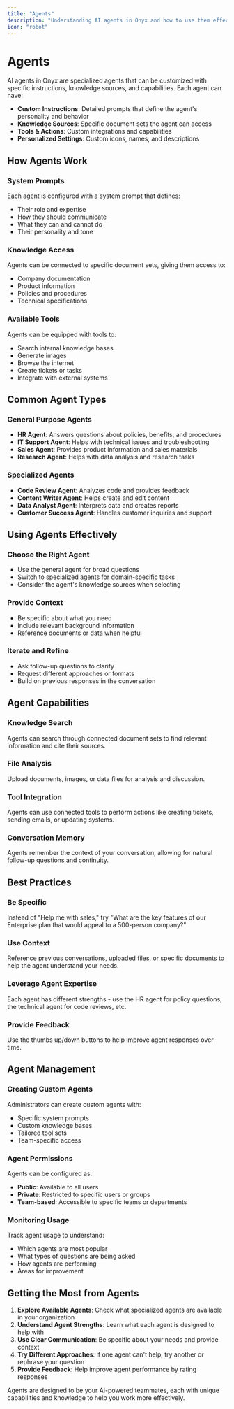 ```yaml
---
title: "Agents"
description: "Understanding AI agents in Onyx and how to use them effectively"
icon: "robot"
---
```


# Agents

AI agents in Onyx are specialized agents that can be customized with specific instructions, knowledge sources, and capabilities. Each agent can have:

- **Custom Instructions**: Detailed prompts that define the agent's personality and behavior
- **Knowledge Sources**: Specific document sets the agent can access
- **Tools & Actions**: Custom integrations and capabilities
- **Personalized Settings**: Custom icons, names, and descriptions

## How Agents Work

### System Prompts
Each agent is configured with a system prompt that defines:
- Their role and expertise
- How they should communicate
- What they can and cannot do
- Their personality and tone

### Knowledge Access
Agents can be connected to specific document sets, giving them access to:
- Company documentation
- Product information
- Policies and procedures
- Technical specifications

### Available Tools
Agents can be equipped with tools to:
- Search internal knowledge bases
- Generate images
- Browse the internet
- Create tickets or tasks
- Integrate with external systems

## Common Agent Types

### General Purpose Agents
- **HR Agent**: Answers questions about policies, benefits, and procedures
- **IT Support Agent**: Helps with technical issues and troubleshooting
- **Sales Agent**: Provides product information and sales materials
- **Research Agent**: Helps with data analysis and research tasks

### Specialized Agents
- **Code Review Agent**: Analyzes code and provides feedback
- **Content Writer Agent**: Helps create and edit content
- **Data Analyst Agent**: Interprets data and creates reports
- **Customer Success Agent**: Handles customer inquiries and support

## Using Agents Effectively

### Choose the Right Agent
- Use the general agent for broad questions
- Switch to specialized agents for domain-specific tasks
- Consider the agent's knowledge sources when selecting

### Provide Context
- Be specific about what you need
- Include relevant background information
- Reference documents or data when helpful

### Iterate and Refine
- Ask follow-up questions to clarify
- Request different approaches or formats
- Build on previous responses in the conversation

## Agent Capabilities

### Knowledge Search
Agents can search through connected document sets to find relevant information and cite their sources.

### File Analysis
Upload documents, images, or data files for analysis and discussion.

### Tool Integration
Agents can use connected tools to perform actions like creating tickets, sending emails, or updating systems.

### Conversation Memory
Agents remember the context of your conversation, allowing for natural follow-up questions and continuity.

## Best Practices

### Be Specific
Instead of "Help me with sales," try "What are the key features of our Enterprise plan that would appeal to a 500-person company?"

### Use Context
Reference previous conversations, uploaded files, or specific documents to help the agent understand your needs.

### Leverage Agent Expertise
Each agent has different strengths - use the HR agent for policy questions, the technical agent for code reviews, etc.

### Provide Feedback
Use the thumbs up/down buttons to help improve agent responses over time.

## Agent Management

### Creating Custom Agents
Administrators can create custom agents with:
- Specific system prompts
- Custom knowledge bases
- Tailored tool sets
- Team-specific access

### Agent Permissions
Agents can be configured as:
- **Public**: Available to all users
- **Private**: Restricted to specific users or groups
- **Team-based**: Accessible to specific teams or departments

### Monitoring Usage
Track agent usage to understand:
- Which agents are most popular
- What types of questions are being asked
- How agents are performing
- Areas for improvement

## Getting the Most from Agents

1. **Explore Available Agents**: Check what specialized agents are available in your organization
2. **Understand Agent Strengths**: Learn what each agent is designed to help with
3. **Use Clear Communication**: Be specific about your needs and provide context
4. **Try Different Approaches**: If one agent can't help, try another or rephrase your question
5. **Provide Feedback**: Help improve agent performance by rating responses

Agents are designed to be your AI-powered teammates, each with unique capabilities and knowledge to help you work more effectively.